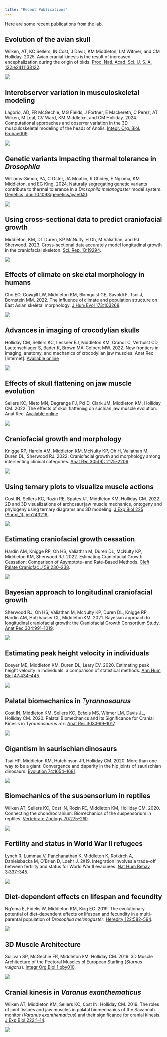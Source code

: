 ```yaml
---
title: "Recent Publications"
---
```


Here are some recent publications from the lab.

## Evolution of the avian skull

::: {layout-ncol=2}

Wilken, AT, KC Sellers, IN Cost, J Davis, KM Middleton, LM Witmer, and CM Holliday. 2025. Avian cranial kinesis is the result of increased encephalization during the origin of birds. [Proc. Natl. Acad. Sci. U. S. A. 122:e2411138122](https://www.pnas.org/doi/10.1073/pnas.2411138122).


![](images/pubs/WilkenEA-2025.png)

:::


## Interobserver variation in musculoskeletal modeling

::: {layout-ncol=2}

Lagorio, AD, FR McGechie, MG Fields, J Fortner, E Mackereth, C Perez, AT Wilken, M Leal, CV Ward, KM Middleton, and CM Holliday. 2024. Computational approaches and observer variation in the 3D musculoskeletal modeling of the heads of Anolis. [Integr. Org. Biol. 6:obae009](https://academic.oup.com/iob/article/6/1/obae009/7633948).


![](images/pubs/LagoriaEA-2024.png)

:::


## Genetic variants impacting thermal tolerance in *Drosophila*

::: {layout-ncol=2}

Williams-Simon, PA, C Oster, JA Moaton, R Ghidey, E Ng'oma, KM Middleton, and EG King. 2024. Naturally segregating genetic variants contribute to thermal tolerance in a *Drosophila melanogaster* model system. [Genetics, doi: 10.1093/genetics/iyae040](https://academic.oup.com/genetics/article/227/1/iyae040/7632166).

![](images/pubs/WilliamsSimonEA-2024.png)

:::


## Using cross-sectional data to predict craniofacial growth

::: {layout-ncol=2}

Middleton, KM, DL Duren, KP McNulty, H Oh, M Valiathan, and RJ Sherwood. 2023. Cross-sectional data accurately model longitudinal growth in the craniofacial skeleton. [Sci. Rep. 13:19294](https://www.nature.com/articles/s41598-023-46018-x).

![](images/pubs/MiddletonEA-2023.png)

:::


## Effects of climate on skeletal morphology in humans

::: {layout-ncol=2}

Cho EO, Cowgill LW, Middleton KM, Blomquist GE, Savoldi F, Tsoi J, Bornstein MM. 2022. The influence of climate and population structure on East Asian skeletal morphology. [J Hum Evol 173:103268](http://dx.doi.org/10.1016/j.jhevol.2022.103268).

![](images/pubs/cho-2022.png)

:::


## Advances in imaging of crocodylian skulls

::: {layout-ncol=2}

Holliday CM, Sellers KC, Lessner EJ, Middleton KM, Cranor C, Verhulst CD, Lautenschlager S, Bader K, Brown MA, Colbert MW. 2022. New frontiers in imaging, anatomy, and mechanics of crocodylian jaw muscles. Anat Rec [Internet]. [Available online](https://onlinelibrary.wiley.com/doi/10.1002/ar.25011)

![](images/pubs/holliday-2022.png)

:::


## Effects of skull flattening on jaw muscle evolution

::: {layout-ncol=2}

Sellers KC, Nieto MN, Degrange FJ, Pol D, Clark JM, Middleton KM, Holliday CM. 2022. The effects of skull flattening on suchian jaw muscle evolution. Anat Rec. [Available online](http://dx.doi.org/10.1002/ar.24912)

![](images/pubs/holliday-2022.png)

:::


## Craniofacial growth and morphology

::: {layout-ncol=2}

Knigge RP, Hardin AM, Middleton KM, McNulty KP, Oh H, Valiathan M, Duren DL, Sherwood RJ. 2022. Craniofacial growth and morphology among intersecting clinical categories. [Anat Rec 305(9): 2175-2206](http://dx.doi.org/10.1002/ar.24870)

![](images/pubs/knigge-2022.png)

:::


## Using ternary plots to visualize muscle actions

::: {layout-ncol=2}

Cost IN, Sellers KC, Rozin RE, Spates AT, Middleton KM, Holliday CM. 2022. 2D and 3D visualizations of archosaur jaw muscle mechanics, ontogeny and phylogeny using ternary diagrams and 3D modeling. [J Exp Biol 225 (Suppl_1): jeb243216.](http://dx.doi.org/10.1242/jeb.243216)

![](images/pubs/cost-2022.png)

:::


## Estimating craniofacial growth cessation

::: {layout-ncol=2}

Hardin AM, Knigge RP, Oh HS, Valiathan M, Duren DL, McNulty KP, Middleton KM, Sherwood RJ. 2022. Estimating Craniofacial Growth Cessation: Comparison of Asymptote- and Rate-Based Methods. [Cleft Palate Craniofac J 59:230–238](http://dx.doi.org/10.1177/10556656211002675
).

![](images/pubs/hardin-2022.png)

:::


## Bayesian approach to longitudinal craniofacial growth

::: {layout-ncol=2}

Sherwood RJ, Oh HS, Valiathan M, McNulty KP, Duren DL, Knigge RP, Hardin AM, Holzhauser CL, Middleton KM. 2021. Bayesian approach to longitudinal craniofacial growth: the Craniofacial Growth Consortium Study. [Anat Rec 304:991–1019](https://doi.org/10.1002/ar.24520).

![](images/pubs/sherwood-2021.png)

:::


## Estimating peak height velocity in individuals

::: {layout-ncol=2}

Boeyer ME, Middleton KM, Duren DL, Leary EV. 2020. Estimating peak height velocity in individuals: a comparison of statistical methods. [Ann Hum Biol 47:434–445](https://doi.org/10.1080/03014460.2020.1763458).

![](images/pubs/boeyer-2020.png)

:::


## Palatal biomechanics in *Tyrannosaurus*

::: {layout-ncol=2}

Cost IN, Middleton KM, Sellers KC, Echols MS, Witmer LM, Davis JL, Holliday CM. 2020. Palatal Biomechanics and Its Significance for Cranial Kinesis in *Tyrannosaurus rex*. [Anat Rec 303:999–1017](https://doi.org/10.1002/ar.24219
).

![](images/pubs/cost-2020.jpg)

:::


## Gigantism in saurischian dinosaurs

::: {layout-ncol=2}

Tsai HP, Middleton KM, Hutchinson JR, Holliday CM. 2020. More than one way to be a giant: Convergence and disparity in the hip joints of saurischian dinosaurs. [Evolution 74:1654–1681](http://dx.doi.org/10.1111/evo.14017).

![](images/pubs/tsai-2020.png)

:::


## Biomechanics of the suspensorium in reptiles

::: {layout-ncol=2}

Wilken AT, Sellers KC, Cost IN, Rozin RE, Middleton KM, Holliday CM. 2020. Connecting the chondrocranium: Biomechanics of the suspensorium in reptiles. [Vertebrate Zoology 70:275–290](http://dx.doi.org/10.26049/VZ70-3-2020-02).

![](images/pubs/wilken-2020.png)

:::


## Fertility and status in World War II refugees

::: {layout-ncol=2}

Lynch R, Lummaa V, Panchanathan K, Middleton K, Rotkirch A, Danielsbacka M, O’Brien D, Loehr J. 2019. Integration involves a trade-off between fertility and status for World War II evacuees. [Nat Hum Behav 3:337–345](https://doi.org/10.1038/s41562-019-0542-5).

![](images/pubs/lynch-2019.png)

:::


## Diet-dependent effects on lifespan and fecundity

::: {layout-ncol=2}

Ng’oma E, Fidelis W, Middleton KM, King EG. 2019. The evolutionary potential of diet-dependent effects on lifespan and fecundity in a multi-parental population of *Drosophila melanogaster*. [Heredity 122:582–594](http://dx.doi.org/10.1038/s41437-018-0154-2).

![](images/pubs/ngoma-2019.png)

:::


## 3D Muscle Architecture

::: {layout-ncol=2}

Sullivan SP, McGechie FR, Middleton KM, Holliday CM. 2019. 3D Muscle Architecture of the Pectoral Muscles of European Starling (*Sturnus vulgaris*). [Integr Org Biol 1:oby010](http://dx.doi.org/10.1093/iob/oby010).

![](images/pubs/sullivan-2019.png)

:::


## Cranial kinesis in *Varanus exanthematicus*

::: {layout-ncol=2}

Wilken AT, Middleton KM, Sellers KC, Cost IN, Holliday CM. 2019. The roles of joint tissues and jaw muscles in palatal biomechanics of the Savannah monitor (*Varanus exanthematicus*) and their significance for cranial kinesis. [J Exp Biol 222:1–14](https://doi.org/10.1242/jeb.201459).

![](images/pubs/wilken-2019.png)

:::
